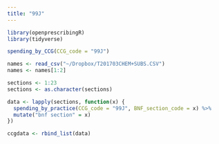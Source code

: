 ```yaml
---
title: "99J"
---
```


```r
library(openprescribingR)
library(tidyverse)
```

```r
spending_by_CCG(CCG_code = "99J")
```

```r
names <- read_csv("~/Dropbox/T201703CHEM+SUBS.CSV")
names <- names[1:2]
```

```r
sections <- 1:23
sections <- as.character(sections)

data <- lapply(sections, function(x) {
  spending_by_practice(CCG_code = "99J", BNF_section_code = x) %>%
  mutate("bnf section" = x)
})

ccgdata <- rbind_list(data)
```



